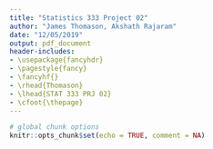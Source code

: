 ```yaml
---
title: "Statistics 333 Project 02"
author: "James Thomason, Akshath Rajaram"
date: "12/05/2019"
output: pdf_document
header-includes:
- \usepackage{fancyhdr}
- \pagestyle{fancy}
- \fancyhf{}
- \rhead{Thomason}
- \lhead{STAT 333 PRJ 02}
- \cfoot{\thepage}
---
```


<!-- R chunk setup -->
```r
# global chunk options
knitr::opts_chunk$set(echo = TRUE, comment = NA)
```

<!-- Page Break -->
\newpage

